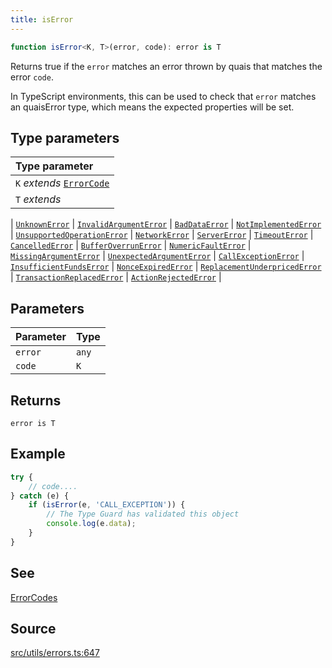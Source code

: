```yaml
---
title: isError
---
```


```ts
function isError<K, T>(error, code): error is T
```

Returns true if the `error` matches an error thrown by quais that matches the error `code`.

In TypeScript environments, this can be used to check that `error` matches an quaisError type, which means the
expected properties will be set.

## Type parameters

| Type parameter |
| :------ |
| `K` *extends* [`ErrorCode`](/content/type-aliases/ErrorCode) |
| `T` *extends* 
  \| [`UnknownError`](/content/interfaces/UnknownError)
  \| [`InvalidArgumentError`](/content/interfaces/InvalidArgumentError)
  \| [`BadDataError`](/content/interfaces/BadDataError)
  \| [`NotImplementedError`](/content/interfaces/NotImplementedError)
  \| [`UnsupportedOperationError`](/content/interfaces/UnsupportedOperationError)
  \| [`NetworkError`](/content/interfaces/NetworkError)
  \| [`ServerError`](/content/interfaces/ServerError)
  \| [`TimeoutError`](/content/interfaces/TimeoutError)
  \| [`CancelledError`](/content/interfaces/CancelledError)
  \| [`BufferOverrunError`](/content/interfaces/BufferOverrunError)
  \| [`NumericFaultError`](/content/interfaces/NumericFaultError)
  \| [`MissingArgumentError`](/content/interfaces/MissingArgumentError)
  \| [`UnexpectedArgumentError`](/content/interfaces/UnexpectedArgumentError)
  \| [`CallExceptionError`](/content/interfaces/CallExceptionError)
  \| [`InsufficientFundsError`](/content/interfaces/InsufficientFundsError)
  \| [`NonceExpiredError`](/content/interfaces/NonceExpiredError)
  \| [`ReplacementUnderpricedError`](/content/interfaces/ReplacementUnderpricedError)
  \| [`TransactionReplacedError`](/content/interfaces/TransactionReplacedError)
  \| [`ActionRejectedError`](/content/interfaces/ActionRejectedError) |

## Parameters

| Parameter | Type |
| :------ | :------ |
| `error` | `any` |
| `code` | `K` |

## Returns

`error is T`

## Example

```ts
try {
    // code....
} catch (e) {
    if (isError(e, 'CALL_EXCEPTION')) {
        // The Type Guard has validated this object
        console.log(e.data);
    }
}
```

## See

[ErrorCodes](api:ErrorCode)

## Source

[src/utils/errors.ts:647](https://github.com/dominant-strategies/quais-6.js/blob/95934f9b18ff90a0666dd9772179b612f2ad5510/src/utils/errors.ts#L647)
